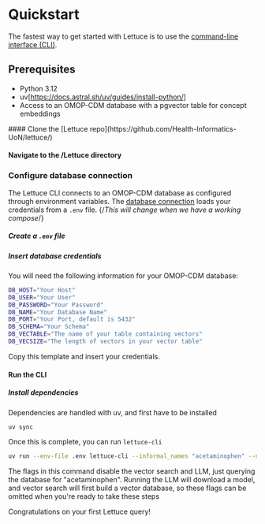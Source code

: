 
# Quickstart
The fastest way to get started with Lettuce is to use the [command-line interface (CLI)](/api_reference/cli).

## Prerequisites
- Python 3.12
- uv[https://docs.astral.sh/uv/guides/install-python/]
- Access to an OMOP-CDM database with a pgvector table for concept embeddings

<Steps>
#### Clone the [Lettuce repo](https://github.com/Health-Informatics-UoN/lettuce/)

#### Navigate to the /Lettuce directory

### Configure database connection
The Lettuce CLI connects to an OMOP-CDM database as configured through environment variables. 
The [database connection](/api_reference/omop/OMOP_match) loads your credentials from a `.env` file. {/*This will change when we have a working compose*/}

##### Create a `.env` file

##### Insert database credentials
You will need the following information for your OMOP-CDM database:

```sh copy
DB_HOST="Your Host"
DB_USER="Your User"
DB_PASSWORD="Your Password"
DB_NAME="Your Database Name"
DB_PORT="Your Port, default is 5432"
DB_SCHEMA="Your Schema"
DB_VECTABLE="The name of your table containing vectors"
DB_VECSIZE="The length of vectors in your vector table"
```

Copy this template and insert your credentials.

#### Run the CLI

##### Install dependencies
Dependencies are handled with uv, and first have to be installed

```sh
uv sync
```

Once this is complete, you can run `lettuce-cli`

```sh
uv run --env-file .env lettuce-cli --informal_names "acetaminophen" --no-use_llm --no-vector_search
```

The flags in this command disable the vector search and LLM, just querying the database for "acetaminophen".
Running the LLM will download a model, and vector search will first build a vector database, so these flags can be omitted when you're ready to take these steps
</Steps>

<Callout emoji="🥬">
Congratulations on your first Lettuce query!
</Callout>
